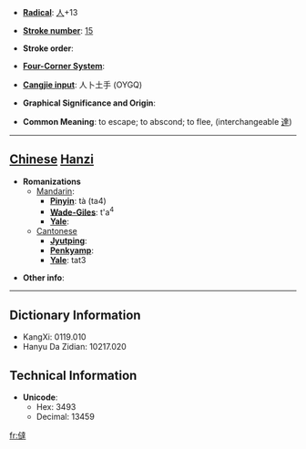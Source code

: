 * '''[[Wiktionary:Chinese radical index| Radical]]''': [[Wiktionary:Chinese radical index 人|人]]+13

* '''[[Wiktionary:Chinese total strokes index|Stroke number]]''': [[Wiktionary:Chinese total strokes index 15|15]]

* '''Stroke order''': 

* '''[[Wiktionary:Chinese four corner index|Four-Corner System]]''': 

* '''[[Wiktionary:Chinese Cangjie index|Cangjie input]]''': 人卜土手 (OYGQ)

* '''Graphical Significance and Origin''': 

* '''Common Meaning''': to escape; to abscond; to flee, (interchangeable [[達]])

----

== [[Chinese]] [[Hanzi]] ==

* '''Romanizations'''
** [[Mandarin]]:
*** '''[[Pinyin]]''': tà (ta4)
*** '''[[Wade-Giles]]''': t'a<sup>4</sup>
*** '''[[Yale]]''': 
**[[Cantonese]]
***'''[[Jyutping]]''':
***'''[[Penkyamp]]''': 
***'''[[Yale]]''': tat3

* '''Other info''': 

----

== Dictionary Information ==

* KangXi: 0119.010
* Hanyu Da Zidian: 10217.020

== Technical Information ==

* '''Unicode''':
** Hex: 3493
** Decimal: 13459
[[fr:㒓]]